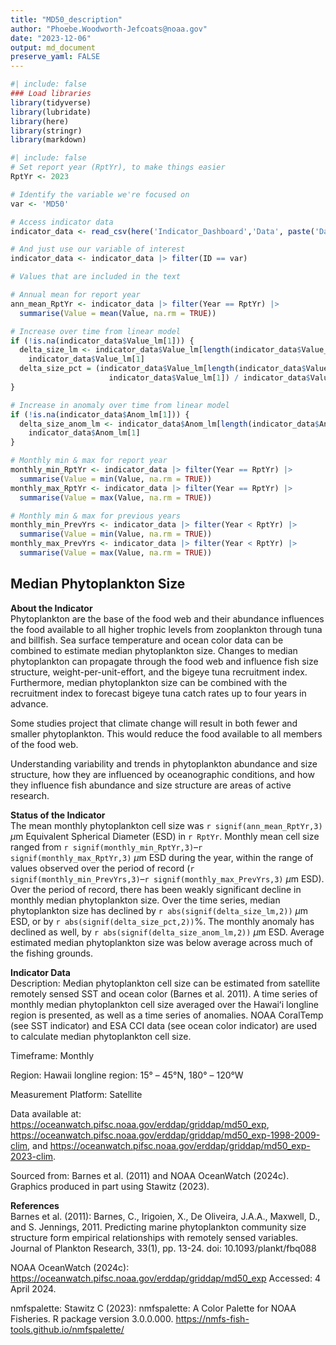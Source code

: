 ```yaml
---
title: "MD50_description"
author: "Phoebe.Woodworth-Jefcoats@noaa.gov"
date: "2023-12-06"
output: md_document
preserve_yaml: FALSE
---
```


```r
#| include: false
### Load libraries
library(tidyverse)
library(lubridate)
library(here)
library(stringr)
library(markdown)
```

```r
#| include: false
# Set report year (RptYr), to make things easier
RptYr <- 2023

# Identify the variable we're focused on
var <- 'MD50'
```

```r
# Access indicator data
indicator_data <- read_csv(here('Indicator_Dashboard','Data', paste('Dashboard_Data_', RptYr, '.csv', sep = "")))

# And just use our variable of interest
indicator_data <- indicator_data |> filter(ID == var)
```

```r
# Values that are included in the text

# Annual mean for report year
ann_mean_RptYr <- indicator_data |> filter(Year == RptYr) |>
  summarise(Value = mean(Value, na.rm = TRUE))

# Increase over time from linear model
if (!is.na(indicator_data$Value_lm[1])) {
  delta_size_lm <- indicator_data$Value_lm[length(indicator_data$Value_lm)] - 
    indicator_data$Value_lm[1]
  delta_size_pct = (indicator_data$Value_lm[length(indicator_data$Value_lm)] - 
                      indicator_data$Value_lm[1]) / indicator_data$Value_lm[1] * 100
}

# Increase in anomaly over time from linear model
if (!is.na(indicator_data$Anom_lm[1])) {
  delta_size_anom_lm <- indicator_data$Anom_lm[length(indicator_data$Anom_lm)] - 
    indicator_data$Anom_lm[1]
}

# Monthly min & max for report year
monthly_min_RptYr <- indicator_data |> filter(Year == RptYr) |>
  summarise(Value = min(Value, na.rm = TRUE))
monthly_max_RptYr <- indicator_data |> filter(Year == RptYr) |>
  summarise(Value = max(Value, na.rm = TRUE))

# Monthly min & max for previous years
monthly_min_PrevYrs <- indicator_data |> filter(Year < RptYr) |>
  summarise(Value = min(Value, na.rm = TRUE))
monthly_max_PrevYrs <- indicator_data |> filter(Year < RptYr) |>
  summarise(Value = max(Value, na.rm = TRUE))
```

## Median Phytoplankton Size
__About the Indicator__  
Phytoplankton are the base of the food web and their abundance influences the food available to all higher trophic levels from zooplankton through tuna and billfish. Sea surface temperature and ocean color data can be combined to estimate median phytoplankton size. Changes to median phytoplankton can propagate through the food web and influence fish size structure, weight-per-unit-effort, and the bigeye tuna recruitment index. Furthermore, median phytoplankton size can be combined with the recruitment index to forecast bigeye tuna catch rates up to four years in advance.

Some studies project that climate change will result in both fewer and smaller phytoplankton. This would reduce the food available to all members of the food web. 

Understanding variability and trends in phytoplankton abundance and size structure, how they are influenced by oceanographic conditions, and how they influence fish abundance and size structure are areas of active research.

__Status of the Indicator__  
The mean monthly phytoplankton cell size was `r signif(ann_mean_RptYr,3)` $\mu$m Equivalent Spherical Diameter (ESD) in `r RptYr`. Monthly mean cell size ranged from `r signif(monthly_min_RptYr,3)`–`r signif(monthly_max_RptYr,3)` $\mu$m ESD during the year, within the range of values observed over the period of record (`r signif(monthly_min_PrevYrs,3)`–`r signif(monthly_max_PrevYrs,3)` $\mu$m ESD). Over the period of record, there has been weakly significant decline in monthly median phytoplankton size. Over the time series, median phytoplankton size has declined by `r abs(signif(delta_size_lm,2))` $\mu$m ESD, or by `r abs(signif(delta_size_pct,2))`%. The monthly anomaly has declined as well, by `r abs(signif(delta_size_anom_lm,2))` $\mu$m ESD. Average estimated median phytoplankton size was below average across much of the fishing grounds.

__Indicator Data__  
Description: Median phytoplankton cell size can be estimated from satellite remotely sensed SST and ocean color (Barnes et al. 2011). A time series of monthly median phytoplankton cell size averaged over the Hawaiʻi longline region is presented, as well as a time series of anomalies. NOAA CoralTemp (see SST indicator) and ESA CCI data (see ocean color indicator) are used to calculate median phytoplankton cell size.

Timeframe: Monthly

Region: Hawaii longline region: 15° – 45°N, 180° – 120°W

Measurement Platform: Satellite

Data available at: <https://oceanwatch.pifsc.noaa.gov/erddap/griddap/md50_exp>, <https://oceanwatch.pifsc.noaa.gov/erddap/griddap/md50_exp-1998-2009-clim>, and <https://oceanwatch.pifsc.noaa.gov/erddap/griddap/md50_exp-2023-clim>.  

Sourced from: Barnes et al. (2011) and NOAA OceanWatch (2024c). Graphics produced in part using Stawitz (2023). 

__References__  
Barnes et al. (2011): Barnes, C., Irigoien, X., De Oliveira, J.A.A., Maxwell, D., and S. Jennings, 2011. Predicting marine phytoplankton community size structure form empirical relationships with remotely sensed variables. Journal of Plankton Research, 33(1), pp. 13-24. doi: 10.1093/plankt/fbq088  

NOAA OceanWatch (2024c): <https://oceanwatch.pifsc.noaa.gov/erddap/griddap/md50_exp> Accessed: 4 April 2024. 

nmfspalette: Stawitz C (2023): nmfspalette: A Color Palette for NOAA Fisheries. R package version 3.0.0.000. <https://nmfs-fish-tools.github.io/nmfspalette/>